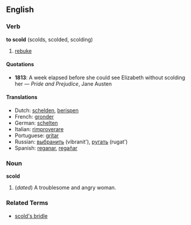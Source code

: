 ==English==

===Verb===
'''to scold''' (scolds, scolded, scolding)
#[[rebuke]]

====Quotations====
*'''1813''': A week elapsed before she could see Elizabeth without scolding her &mdash; ''Pride and Prejudice'', Jane Austen

====Translations====
*Dutch: [[schelden]], [[berispen]]
*French: [[gronder]]
*German: [[schelten]]
*Italian: [[rimproverare]]
*Portuguese: [[gritar]]
*Russian: [[выбранить]] (vibranit'), [[ругать]] (rugat')
*Spanish: [[reganar]], [[regañar]]

===Noun===
'''scold'''

# (''dated'') A troublesome and angry woman.

===Related Terms===
*[[scold's bridle]]